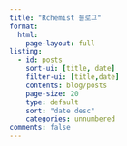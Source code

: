 ```yaml
---
title: "Rchemist 블로그"
format: 
  html: 
    page-layout: full
listing: 
  - id: posts
    sort-ui: [title, date]
    filter-ui: [title,date]
    contents: blog/posts
    page-size: 20
    type: default
    sort: "date desc"
    categories: unnumbered
comments: false
---
```

